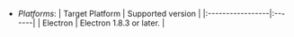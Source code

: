 <PlatformWrapper platform="electron">

<ProductWrapper notAllowed="signaling, cloud-recording">

- *Platforms*:
    | Target Platform | Supported version        | 
    |:-----------------|:-------|
    | Electron        | Electron 1.8.3 or later. |

</ProductWrapper>

</PlatformWrapper>
